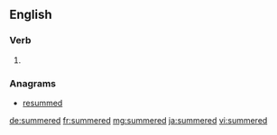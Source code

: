==English==

===Verb===
{{head|en}}

# {{en-past of|summer}}

===Anagrams===
* [[resummed#English|resummed]]

[[de:summered]]
[[fr:summered]]
[[mg:summered]]
[[ja:summered]]
[[vi:summered]]
